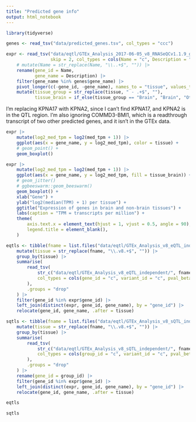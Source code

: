 ```yaml
---
title: "Predicted gene info"
output: html_notebook
---
```


```r
library(tidyverse)

genes <- read_tsv("data/predicted_genes.tsv", col_types = "ccc")

expr <- read_tsv("data/eqtl/GTEx_Analysis_2017-06-05_v8_RNASeQCv1.1.9_gene_median_tpm.gct.gz",
                 skip = 2, col_types = cols(Name = "c", Description = "c", .default = "d")) |>
    # mutate(Name = str_replace(Name, "\\..+$", "")) |>
    rename(gene_id = Name,
           gene_name = Description) |>
    filter(gene_name %in% genes$gene_name) |>
    pivot_longer(c(-gene_id, -gene_name), names_to = "tissue", values_to = "med_tpm") |>
    mutate(tissue_group = str_replace(tissue, " - .+$", ""),
           tissue_brain = if_else(tissue_group == "Brain", "Brain", "Other"))
```

I'm replacing KPNA17 with KPNA2, since I can't find KPNA17, and KPNA2 is in the QTL region. I'm also ignoring COMMD3-BMI1, which is a readthrough transcript of two other predicted genes, and it isn't in the GTEx data.

```r
expr |>
    mutate(log2_med_tpm = log2(med_tpm + 1)) |>
    ggplot(aes(x = gene_name, y = log2_med_tpm), color = tissue) +
    # geom_point() +
    geom_boxplot()
```

```r
expr |>
    mutate(log2_med_tpm = log2(med_tpm + 1)) |>
    ggplot(aes(x = gene_name, y = log2_med_tpm, fill = tissue_brain)) +
    # geom_jitter()
    # ggbeeswarm::geom_beeswarm()
    geom_boxplot() +
    xlab("Gene") +
    ylab("log2(median(TPM) + 1) per tissue") +
    ggtitle("Expression of genes in brain and non-brain tissues") +
    labs(caption = "TPM = transcripts per million") +
    theme(
        axis.text.x = element_text(hjust = 1, vjust = 0.5, angle = 90),
        legend.title = element_blank(),
    )
```

```r
eqtls <- tibble(fname = list.files("data/eqtl/GTEx_Analysis_v8_eQTL_independent/")) |>
    mutate(tissue = str_replace(fname, "\\.v8.+$", "")) |>
    group_by(tissue) |>
    summarise(
        read_tsv(
            str_c("data/eqtl/GTEx_Analysis_v8_eQTL_independent/", fname),
            col_types = cols(gene_id = "c", variant_id = "c", pval_beta = "d", .default = "-")
        ),
        .groups = "drop"
    ) |>
    filter(gene_id %in% expr$gene_id) |>
    left_join(distinct(expr, gene_id, gene_name), by = "gene_id") |>
    relocate(gene_id, gene_name, .after = tissue)

sqtls <- tibble(fname = list.files("data/eqtl/GTEx_Analysis_v8_sQTL_independent/")) |>
    mutate(tissue = str_replace(fname, "\\.v8.+$", "")) |>
    group_by(tissue) |>
    summarise(
        read_tsv(
            str_c("data/eqtl/GTEx_Analysis_v8_sQTL_independent/", fname),
            col_types = cols(group_id = "c", variant_id = "c", pval_beta = "d", .default = "-")
        ),
        .groups = "drop"
    ) |>
    rename(gene_id = group_id) |>
    filter(gene_id %in% expr$gene_id) |>
    left_join(distinct(expr, gene_id, gene_name), by = "gene_id") |>
    relocate(gene_id, gene_name, .after = tissue)
```

```r
eqtls
```

```r
sqtls
```
